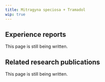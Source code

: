 ---
title: Mitragyna speciosa + Tramadol
wip: true
---

## Experience reports

This page is still being written.

## Related research publications

This page is still being written.

